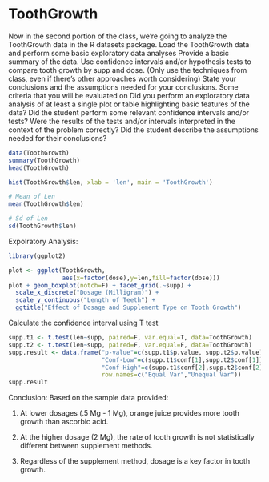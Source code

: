 ToothGrowth
========================================================

Now in the second portion of the class, we're going to analyze the ToothGrowth data in the R datasets package. 
Load the ToothGrowth data and perform some basic exploratory data analyses 
Provide a basic summary of the data.
Use confidence intervals and/or hypothesis tests to compare tooth growth by supp and dose. (Only use the techniques from class, even if there's other approaches worth considering)
State your conclusions and the assumptions needed for your conclusions. 
Some criteria that you will be evaluated on
Did you  perform an exploratory data analysis of at least a single plot or table highlighting basic features of the data?
Did the student perform some relevant confidence intervals and/or tests?
Were the results of the tests and/or intervals interpreted in the context of the problem correctly? 
Did the student describe the assumptions needed for their conclusions?

```r
data(ToothGrowth)
summary(ToothGrowth)
head(ToothGrowth)

hist(ToothGrowth$len, xlab = 'len', main = 'ToothGrowth')
```

```r
# Mean of Len
mean(ToothGrowth$len)

# Sd of Len
sd(ToothGrowth$len)
```

Expolratory Analysis:

```r
library(ggplot2)

plot <- ggplot(ToothGrowth, 
               aes(x=factor(dose),y=len,fill=factor(dose)))
plot + geom_boxplot(notch=F) + facet_grid(.~supp) +
  scale_x_discrete("Dosage (Milligram)") +   
  scale_y_continuous("Length of Teeth") +  
  ggtitle("Effect of Dosage and Supplement Type on Tooth Growth")
```

Calculate the confidence interval using T test

```r
supp.t1 <- t.test(len~supp, paired=F, var.equal=T, data=ToothGrowth)
supp.t2 <- t.test(len~supp, paired=F, var.equal=F, data=ToothGrowth)
supp.result <- data.frame("p-value"=c(supp.t1$p.value, supp.t2$p.value),
                          "Conf-Low"=c(supp.t1$conf[1],supp.t2$conf[1]),
                          "Conf-High"=c(supp.t1$conf[2],supp.t2$conf[2]),
                          row.names=c("Equal Var","Unequal Var"))
supp.result
```

Conclusion:
Based on the sample data provided:

1. At lower dosages (.5 Mg - 1 Mg), orange juice provides more tooth growth than ascorbic acid.

2. At the higher dosage (2 Mg), the rate of tooth growth is not statistically different between supplement methods.

3. Regardless of the supplement method, dosage is a key factor in tooth growth.
